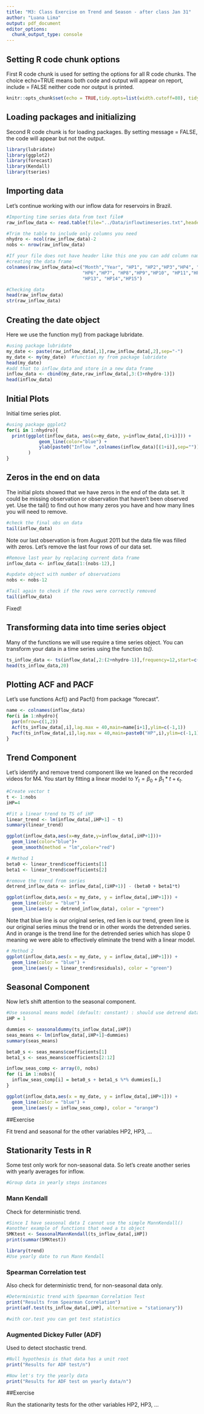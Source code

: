 ```yaml
---
title: "M3: Class Exercise on Trend and Season - after class Jan 31"
author: "Luana Lima"
output: pdf_document
editor_options: 
  chunk_output_type: console
---
```


## Setting R code chunk options

First R code chunk is used for setting the options for all R code chunks. The choice echo=TRUE means both code and output will appear on report, include = FALSE neither code nor output is printed.

```r
knitr::opts_chunk$set(echo = TRUE,tidy.opts=list(width.cutoff=80), tidy=FALSE) 
```

## Loading packages and initializing

Second R code chunk is for loading packages. By setting message = FALSE, the code will appear but not the output. 

```r
library(lubridate)
library(ggplot2)
library(forecast)
library(Kendall)
library(tseries)

```

## Importing data

Let's continue working with our inflow data for reservoirs in Brazil. 

```r

#Importing time series data from text file#
raw_inflow_data <- read.table(file="../Data/inflowtimeseries.txt",header=FALSE,skip=0)

#Trim the table to include only columns you need
nhydro <- ncol(raw_inflow_data)-2
nobs <- nrow(raw_inflow_data) 

#If your file does not have header like this one you can add column names after 
#creating the data frame
colnames(raw_inflow_data)=c("Month","Year", "HP1", "HP2","HP3","HP4", "HP5",
                            "HP6","HP7", "HP8","HP9","HP10", "HP11","HP12", 
                            "HP13", "HP14","HP15")

#Checking data
head(raw_inflow_data)
str(raw_inflow_data)
```
## Creating the date object

Here we use the function my() from package lubridate.

```r
#using package lubridate
my_date <- paste(raw_inflow_data[,1],raw_inflow_data[,2],sep="-")
my_date <- my(my_date)  #function my from package lubridate
head(my_date)
#add that to inflow_data and store in a new data frame 
inflow_data <- cbind(my_date,raw_inflow_data[,3:(3+nhydro-1)])
head(inflow_data)

```


## Initial Plots

Initial time series plot.

```r
#using package ggplot2
for(i in 1:nhydro){
  print(ggplot(inflow_data, aes(x=my_date, y=inflow_data[,(1+i)])) +
            geom_line(color="blue") +
            ylab(paste0("Inflow ",colnames(inflow_data)[(1+i)],sep="")) 
        )
}

```

## Zeros in the end on data 

The initial plots showed that we have zeros in the end of the data set. It could be missing observation or observation that haven't been observed yet. Use the tail() to find out how many zeros you have and how many lines you will need to remove.

```r
#check the final obs on data 
tail(inflow_data)


```

Note our last observation is from August 2011 but the data file was filled with zeros. Let's remove the last four rows of our data set.

```r
#Remove last year by replacing current data frame
inflow_data <- inflow_data[1:(nobs-12),]

#update object with number of observations
nobs <- nobs-12

#Tail again to check if the rows were correctly removed
tail(inflow_data)
```
Fixed!

## Transforming data into time series object

Many of the functions we will use require a time series object. You can transform your data in a time series using the function *ts()*. 

```r
ts_inflow_data <- ts(inflow_data[,2:(2+nhydro-1)],frequency=12,start=c(1931,1))
head(ts_inflow_data,20)

```


## Plotting ACF and PACF

Let's use functions Acf() and Pacf() from package "forecast".

```r
name <- colnames(inflow_data)
for(i in 1:nhydro){
  par(mfrow=c(1,2))
  Acf(ts_inflow_data[,i],lag.max = 40,main=name[i+1],ylim=c(-1,1))
  Pacf(ts_inflow_data[,i],lag.max = 40,main=paste0("HP",i),ylim=c(-1,1))
}
```


## Trend Component

Let's identify and remove trend component like we leaned on the recorded videos for M4. You start by fitting a linear model to $Y_t=\beta_0+\beta_1*t+\epsilon_t$. 

```r
#Create vector t
t <- 1:nobs
iHP=4

#Fit a linear trend to TS of iHP
linear_trend <- lm(inflow_data[,iHP+1] ~ t)
summary(linear_trend)

ggplot(inflow_data,aes(x=my_date,y=inflow_data[,iHP+1]))+
  geom_line(color="blue")+
  geom_smooth(method = "lm",color="red")

```


```r
# Method 1
beta0 <- linear_trend$coefficients[1]
beta1 <- linear_trend$coefficients[2]

#remove the trend from series
detrend_inflow_data <- inflow_data[,(iHP+1)] - (beta0 + beta1*t)

ggplot(inflow_data,aes(x = my_date, y = inflow_data[,iHP+1])) +
  geom_line(color = "blue") +
  geom_line(aes(y = detrend_inflow_data), color = "green")

```
Note that blue line is our original series, red lien is our trend, green line is our original series minus the trend or in other words the detrended series. And in orange is the trend line for the detrended series which has slope 0 meaning we were able to effectively eliminate the trend with a linear model.

```r
# Method 2
ggplot(inflow_data,aes(x = my_date, y = inflow_data[,iHP+1])) +
  geom_line(color = "blue") +
  geom_line(aes(y = linear_trend$residuals), color = "green")
```


## Seasonal Component

Now let's shift attention to the seasonal component.

```r
#Use seasonal means model (default: constant) : should use detrend data
iHP = 1

dummies <- seasonaldummy(ts_inflow_data[,iHP])
seas_means <- lm(inflow_data[,iHP+1]~dummies)
summary(seas_means)

beta0_s <- seas_means$coefficients[1]
beta1_s <- seas_means$coefficients[2:12]

inflow_seas_comp <- array(0, nobs)
for (i in 1:nobs){
  inflow_seas_comp[i] = beta0_s + beta1_s %*% dummies[i,]
}

ggplot(inflow_data,aes(x = my_date, y = inflow_data[,iHP+1])) +
  geom_line(color = "blue") +
  geom_line(aes(y = inflow_seas_comp), color = "orange")

```

##Exercise

Fit trend and seasonal for the other variables HP2, HP3, ...


## Stationarity Tests in R

Some test only work for non-seasonal data. So let's create another series with yearly averages for inflow.

```r
#Group data in yearly steps instances


```

### Mann Kendall 

Check for deterministic trend.

```r

#Since I have seasonal data I cannot use the simple MannKendall()
#another example of functions that need a ts object
SMKtest <- SeasonalMannKendall(ts_inflow_data[,iHP])
print(summar(SMKtest))

library(trend)
#Use yearly date to run Mann Kendall

```

### Spearman Correlation test 

Also check for deterministic trend, for non-seasonal data only.

```r
#Deterministic trend with Spearman Correlation Test
print("Results from Spearman Correlation")
print(adf.test(ts_inflow_data[,iHP], alternative = "stationary"))

#with cor.test you can get test statistics

```

### Augmented Dickey Fuller (ADF)

Used to detect stochastic trend.

```r
#Null hypothesis is that data has a unit root
print("Results for ADF test/n")

#Now let's try the yearly data
print("Results for ADF test on yearly data/n")

```

##Exercise

Run the stationarity tests for the other variables HP2, HP3, ...

